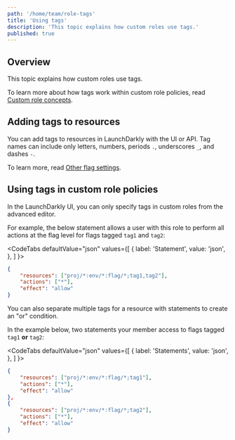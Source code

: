 ```yaml
---
path: '/home/team/role-tags'
title: 'Using tags'
description: 'This topic explains how custom roles use tags.'
published: true
---
```


## Overview

This topic explains how custom roles use tags.

To learn more about how tags work within custom role policies, read [Custom role concepts](/home/team/role-concepts).

## Adding tags to resources

You can add tags to resources in LaunchDarkly with the UI or API. Tag names can include only letters, numbers, periods `.`, underscores `_`, and dashes `-`.

To learn more, read [Other flag settings](/home/flags/settings).

## Using tags in custom role policies

In the LaunchDarkly UI, you can only specify tags in custom roles from the advanced editor.

For example, the below statement allows a user with this role to perform all actions at the flag level for flags tagged `tag1` and `tag2`:

<CodeTabs
  defaultValue="json"
  values={[
    { label: 'Statement', value: 'json', },
  ]
}>

<CodeTabItem value="json">

```json
{
    "resources": ["proj/*:env/*:flag/*;tag1,tag2"],
    "actions": ["*"],
    "effect": "allow"
}
```
</CodeTabItem>
</CodeTabs>

You can also separate multiple tags for a resource with statements to create an "or" condition.

In the example below, two statements your member access to flags tagged `tag1` **or** `tag2`:

<CodeTabs
  defaultValue="json"
  values={[
    { label: 'Statements', value: 'json', },
  ]
}>

<CodeTabItem value="json">

```json
{
    "resources": ["proj/*:env/*:flag/*;tag1"],
    "actions": ["*"],
    "effect": "allow"
},
{
    "resources": ["proj/*:env/*:flag/*;tag2"],
    "actions": ["*"],
    "effect": "allow"
}
```

</CodeTabItem>
</CodeTabs>
